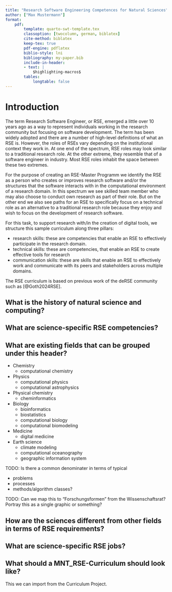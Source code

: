 ```yaml
---
title: "Research Software Engineering Competences for Natural Sciences"
author: ["Max Mustermann"]
format:
    pdf:
        template: quarto-swt-template.tex
        classoption: [twocolumn, german, biblatex]
        cite-method: biblatex
        keep-tex: true
        pdf-engine: pdflatex
        biblio-style: lni
        bibliography: my-paper.bib
        include-in-header:
        - text: |
            $highlighting-macros$
        tables:
            longtable: false
---
```




# Introduction

The term Research Software Engineer, or RSE,
emerged a little over 10 years ago as a way to represent
individuals working in the research community but focusing on software development.
The term has been widely adopted and there are a number of high-level definitions of what an RSE is.
However, the roles of RSEs vary depending on the institutional context they work in.
At one end of the spectrum, RSE roles may look similar to a traditional research role.
At the other extreme, they resemble that of a software engineer in industry.
Most RSE roles inhabit the space between these two extremes.

For the purpose of creating an RSE-Master Programm we identify the RSE as a person who
creates or improves research software and/or the structures that the software interacts with
in the computational environment of a research domain.
In this spectrum we see skilled team member who may also choose to conduct own research as part of their role.
But on the other end we also see paths for an RSE to specifically focus on a technical
role as an alternative to a traditional research role
because they enjoy and wish to focus on the development of research software.

For this task, to support research with/in the creation of digital tools,
we structure this sample curriculum along three pillars:

- research skills: these are competencies that enable an RSE to effectively participate in the research domain.
- technical skills: these are competencies, that enable an RSE to create effective tools for research
- communication skills: these are skills that enable an RSE to effectively work and communicate with its peers and stakeholders across multiple domains.

The RSE curriculum is based on previous work of the deRSE community such as [@Goth2024RSE].


## What is the history of natural science and computing?

## What are science-specific RSE competencies?



## What are existing fields that can be grouped under this header?

* Chemistry
   * computational chemistry
* Physics
   * computational physics
   * computational astrophysics
* Physical chemistry
   * cheminformatics
* Biology
   * bioinformatics
   * biostatistics
   * computational biology
   * computational biomodeling
* Medicine
   * digital medicine
* Earth science
   * climate modeling
   * computational oceanography
   * geographic information system

TODO: Is there a common denominater in terms of typical 

- problems
- processes
- methods/algorithm classes?

TODO: Can we map this to "Forschungsformen" from the Wissenschaftsrat? Portray this as a single graphic or something?



## How are the sciences different from other fields in terms of RSE requirements?

## What are science-specific RSE jobs?


## What should a MNT_RSE-Curriculum should look like?

This we can import from the Curriculum Project.
